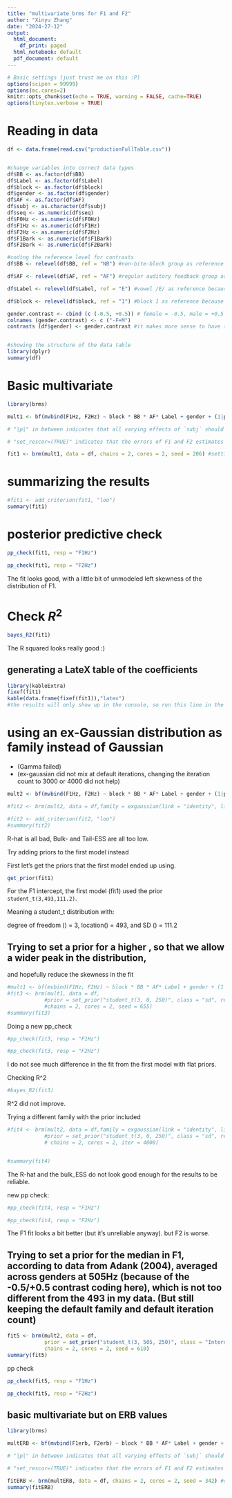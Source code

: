 ```yaml
---
title: "multivariate brms for F1 and F2"
author: "Xinyu Zhang"
date: "2024-27-12"
output:
  html_document:
    df_print: paged
  html_notebook: default
  pdf_document: default
---
```


```r
# Basic settings (just trust me on this :P)
options(scipen = 99999) 
options(mc.cores=2) 
knitr::opts_chunk$set(echo = TRUE, warning = FALSE, cache=TRUE)
options(tinytex.verbose = TRUE)
```

# Reading in data

```r
df <- data.frame(read.csv("productionFullTable.csv"))


#change variables into correct data types
df$BB <- as.factor(df$BB)
df$Label <- as.factor(df$Label)
df$block <- as.factor(df$block)
df$gender <- as.factor(df$gender)
df$AF <- as.factor(df$AF)
df$subj <- as.character(df$subj)
df$seq <- as.numeric(df$seq)
df$F0Hz <- as.numeric(df$F0Hz)
df$F1Hz <- as.numeric(df$F1Hz)
df$F2Hz <- as.numeric(df$F2Hz)
df$F1Bark <- as.numeric(df$F1Bark)
df$F2Bark <- as.numeric(df$F2Bark)

#coding the reference level for contrasts
df$BB <- relevel(df$BB, ref = "NB") #non-bite-block group as reference 

df$AF <- relevel(df$AF, ref = "AF") #regular auditory feedback group as reference

df$Label <- relevel(df$Label, ref = "E") #vowel /E/ as reference because it is less affected by the bite block

df$block <- relevel(df$block, ref = "1") #block 1 as reference because it's the pretest

gender.contrast <- cbind (c (-0.5, +0.5)) # female = -0.5, male = +0.5 
colnames (gender.contrast) <- c ("-F+M")
contrasts (df$gender) <- gender.contrast #it makes more sense to have the grand mean as reference level than having either gender. See the other html file for comparison


#showing the structure of the data table
library(dplyr)
summary(df)
```

# Basic multivariate

```r
library(brms)

mult1 <- bf(mvbind(F1Hz, F2Hz) ~ block * BB * AF* Label + gender + (1|p|subj) + (1|q|word)) + set_rescor(TRUE)

# "|p|" in between indicates that all varying effects of `subj` should be modeled as correlated (F1&F2 intercept per subject). Same with "|q|".

# "set_rescor=(TRUE)" indicates that the errors of F1 and F2 estimates are to be modeled as correlated

fit1 <- brm(mult1, data = df, chains = 2, cores = 2, seed = 206) #setting seed for reproducibility
```

# summarizing the results

```r
#fit1 <- add_criterion(fit1, "loo")
summary(fit1)
```

# posterior predictive check

```r
pp_check(fit1, resp = "F1Hz")

pp_check(fit1, resp = "F2Hz")
```

The fit looks good, with a little bit of unmodeled left skewness of the distribution of F1.

# Check $R^2$

```r
bayes_R2(fit1)
```

The R squared looks really good :)

## generating a LateX table of the coefficients
```r
library(kableExtra)
fixef(fit1)
kable(data.frame(fixef(fit1)),"latex")
#the results will only show up in the console, so run this line in the console, and change the column names as needed
```





# using an ex-Gaussian distribution as family instead of Gaussian

* (Gamma failed)
* (ex-gaussian did not mix at default iterations, changing the iteration count to 3000 or 4000 did not help)
```r
mult2 <- bf(mvbind(F1Hz, F2Hz) ~ block * BB * AF* Label + gender + (1|p|subj) + (1|q|word)) #set_rescor(TRUE) is not possible for exgaussian

#fit2 <- brm(mult2, data = df,family = exgaussian(link = "identity", link_sigma = "log", link_beta = "log"), chains = 2, cores = 2, iter = 4000)
```

```r
#fit2 <- add_criterion(fit2, "loo")
#summary(fit2)
```

R-hat is all bad, Bulk- and Tail-ESS are all too low.


Try adding priors to the first model instead


First let's get the priors that the first model ended up using.

```r
get_prior(fit1)
```


For the F1 intercept, the first model (fit1) used the prior `student_t(3,493,111.2)`. 

Meaning a student_t distribution with: 

degree of freedom (\nu) = 3, location(\mu) = 493, and SD (\sigma) = 111.2

## Trying to set a prior for a higher \sigma, so that we allow a wider peak in the distribution, 

and hopefully reduce the skewness in the fit

```r
#mult1 <- bf(mvbind(F1Hz, F2Hz) ~ block * BB * AF* Label + gender + (1|p|subj) + (1|q|word)) + set_rescor(TRUE) #same as the first model
#fit3 <- brm(mult1, data = df, 
            #prior = set_prior("student_t(3, 0, 250)", class = "sd", resp = "F1Hz", group = "subj", coef = "Intercept"),
            #chains = 2, cores = 2, seed = 655)
#summary(fit3)
```

Doing a new pp_check
```r
#pp_check(fit3, resp = "F1Hz")

#pp_check(fit3, resp = "F2Hz")
```

I do not see much difference in the fit from the first model with flat priors.

Checking R^2
```r
#bayes_R2(fit3)
```

R^2 did not improve.

Trying a different family with the prior included

```r
#fit4 <- brm(mult2, data = df,family = exgaussian(link = "identity", link_sigma = "log", link_beta = "log"),
            #prior = set_prior("student_t(3, 0, 250)", class = "sd", resp = "F1Hz", group = "subj", coef = "Intercept"),
            # chains = 2, cores = 2, iter = 4000)


#summary(fit4)
```

The R-hat and the bulk_ESS do not look good enough for the results to be reliable.

new pp check:

```r
#pp_check(fit4, resp = "F1Hz")

#pp_check(fit4, resp = "F2Hz")
```

The F1 fit looks a bit better (but it's unreliable anyway). but F2 is worse.

## Trying to set a prior for the median in F1, according to data from Adank (2004), averaged across genders at 505Hz (because of the -0.5/+0.5 contrast coding here), which is not too different from the 493 in my data. (But still keeping the default family and default iteration count)

```r
fit5 <- brm(mult2, data = df,
            prior = set_prior("student_t(3, 505, 250)", class = "Intercept", resp = "F1Hz"),
            chains = 2, cores = 2, seed = 610)
summary(fit5)
```

pp check

```r
pp_check(fit5, resp = "F1Hz")

pp_check(fit5, resp = "F2Hz")
```

## basic multivariate but on ERB values
```r
library(brms)

multERB <- bf(mvbind(F1erb, F2erb) ~ block * BB * AF* Label + gender + (1|p|subj) + (1|q|word)) + set_rescor(TRUE)

# "|p|" in between indicates that all varying effects of `subj` should be modeled as correlated (F1&F2 intercept per subject). Same with "|q|".

# "set_rescor=(TRUE)" indicates that the errors of F1 and F2 estimates are to be modeled as correlated

fitERB <- brm(multERB, data = df, chains = 2, cores = 2, seed = 342) #setting seed for reproducibility
summary(fitERB)
```

